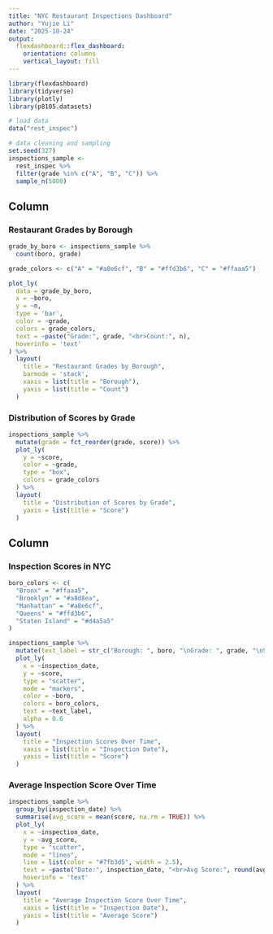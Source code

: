 ```yaml
---
title: "NYC Restaurant Inspections Dashboard"
author: "Yujie Li"
date: "2025-10-24"
output: 
  flexdashboard::flex_dashboard:
    orientation: columns
    vertical_layout: fill
---
```

```r
library(flexdashboard)
library(tidyverse)
library(plotly)
library(p8105.datasets)
```
```r
# load data
data("rest_inspec")

# data cleaning and sampling
set.seed(327)
inspections_sample <- 
  rest_inspec %>%
  filter(grade %in% c("A", "B", "C")) %>%
  sample_n(5000)
```

Column {data-width=350}
-----------------------------------------------------------------------

### Restaurant Grades by Borough
```r
grade_by_boro <- inspections_sample %>%
  count(boro, grade)

grade_colors <- c("A" = "#a8e6cf", "B" = "#ffd3b6", "C" = "#ffaaa5")

plot_ly(
  data = grade_by_boro,
  x = ~boro,
  y = ~n,
  type = 'bar',
  color = ~grade,
  colors = grade_colors,
  text = ~paste("Grade:", grade, "<br>Count:", n),
  hoverinfo = 'text'
) %>%
  layout(
    title = "Restaurant Grades by Borough",
    barmode = 'stack',
    xaxis = list(title = "Borough"),
    yaxis = list(title = "Count")
  )
```

### Distribution of Scores by Grade
```r
inspections_sample %>%
  mutate(grade = fct_reorder(grade, score)) %>%
  plot_ly(
    y = ~score,
    color = ~grade,
    type = "box",
    colors = grade_colors
  ) %>%
  layout(
    title = "Distribution of Scores by Grade",
    yaxis = list(title = "Score")
  )
```

Column {data-width=650}
-----------------------------------------------------------------------

### Inspection Scores in NYC
```r
boro_colors <- c(
  "Bronx" = "#ffaaa5",
  "Brooklyn" = "#a8d8ea", 
  "Manhattan" = "#a8e6cf",
  "Queens" = "#ffd3b6",
  "Staten Island" = "#d4a5a5"
)

inspections_sample %>%
  mutate(text_label = str_c("Borough: ", boro, "\nGrade: ", grade, "\nScore: ", score)) %>%
  plot_ly(
    x = ~inspection_date,
    y = ~score,
    type = "scatter",
    mode = "markers",
    color = ~boro,
    colors = boro_colors,
    text = ~text_label,
    alpha = 0.6
  ) %>%
  layout(
    title = "Inspection Scores Over Time",
    xaxis = list(title = "Inspection Date"),
    yaxis = list(title = "Score")
  )
```

### Average Inspection Score Over Time
```r
inspections_sample %>%
  group_by(inspection_date) %>%
  summarise(avg_score = mean(score, na.rm = TRUE)) %>%
  plot_ly(
    x = ~inspection_date,
    y = ~avg_score,
    type = "scatter",
    mode = "lines",
    line = list(color = "#7fb3d5", width = 2.5),
    text = ~paste("Date:", inspection_date, "<br>Avg Score:", round(avg_score, 2)),
    hoverinfo = 'text'
  ) %>%
  layout(
    title = "Average Inspection Score Over Time",
    xaxis = list(title = "Inspection Date"),
    yaxis = list(title = "Average Score")
  )
```